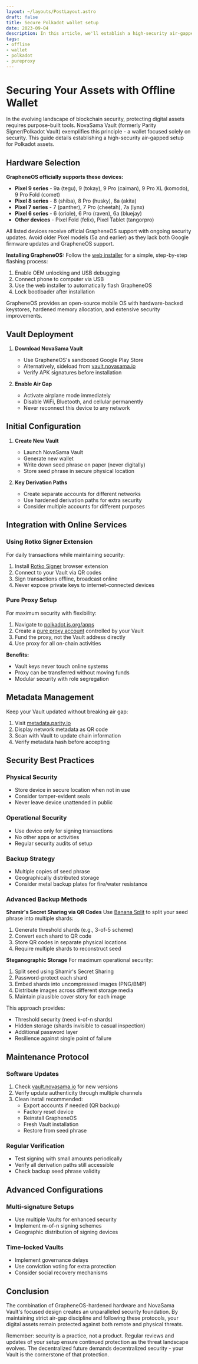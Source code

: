 ```yaml
---
layout: ~/layouts/PostLayout.astro
draft: false
title: Secure Polkadot wallet setup
date: 2023-09-04
description: In this article, we'll establish a high-security air-gapped Polkadot wallet on devices running GrapheneOS.
tags:
- offline
- wallet
- polkadot
- pureproxy
---
```


# Securing Your Assets with Offline Wallet

In the evolving landscape of blockchain security, protecting digital assets requires purpose-built
tools. NovaSama Vault (formerly Parity Signer/Polkadot Vault) exemplifies this principle - a wallet
focused solely on security. This guide details establishing a high-security air-gapped setup for
Polkadot assets.

## Hardware Selection

**GrapheneOS officially supports these devices:**
- **Pixel 9 series** - 9a (tegu), 9 (tokay), 9 Pro (caiman), 9 Pro XL (komodo), 9 Pro Fold (comet)
- **Pixel 8 series** - 8 (shiba), 8 Pro (husky), 8a (akita)
- **Pixel 7 series** - 7 (panther), 7 Pro (cheetah), 7a (lynx)
- **Pixel 6 series** - 6 (oriole), 6 Pro (raven), 6a (bluejay)
- **Other devices** - Pixel Fold (felix), Pixel Tablet (tangorpro)

All listed devices receive official GrapheneOS support with ongoing security updates. Avoid older
Pixel models (5a and earlier) as they lack both Google firmware updates and GrapheneOS support. 

**Installing GrapheneOS:** Follow the [web installer](https://grapheneos.org/install/web) for a
simple, step-by-step flashing process:
1. Enable OEM unlocking and USB debugging
2. Connect phone to computer via USB
3. Use the web installer to automatically flash GrapheneOS
4. Lock bootloader after installation

GrapheneOS provides an open-source mobile OS with hardware-backed keystores, hardened memory
allocation, and extensive security improvements.

## Vault Deployment

1. **Download NovaSama Vault**
   - Use GrapheneOS's sandboxed Google Play Store
   - Alternatively, sideload from [vault.novasama.io](https://vault.novasama.io/)
   - Verify APK signatures before installation

2. **Enable Air Gap**
   - Activate airplane mode immediately
   - Disable WiFi, Bluetooth, and cellular permanently
   - Never reconnect this device to any network

## Initial Configuration

1. **Create New Vault**
   - Launch NovaSama Vault
   - Generate new wallet
   - Write down seed phrase on paper (never digitally)
   - Store seed phrase in secure physical location

2. **Key Derivation Paths**
   - Create separate accounts for different networks
   - Use hardened derivation paths for extra security
   - Consider multiple accounts for different purposes

## Integration with Online Services

### Using Rotko Signer Extension

For daily transactions while maintaining security:

1. Install [Rotko Signer](https://github.com/paritytech/rotkosigner) browser extension
2. Connect to your Vault via QR codes
3. Sign transactions offline, broadcast online
4. Never expose private keys to internet-connected devices

### Pure Proxy Setup

For maximum security with flexibility:

1. Navigate to [polkadot.js.org/apps](https://polkadot.js.org/apps)
2. Create a [pure proxy account](https://wiki.polkadot.network/docs/learn-proxies) controlled by
your Vault
3. Fund the proxy, not the Vault address directly
4. Use proxy for all on-chain activities

**Benefits:**
- Vault keys never touch online systems
- Proxy can be transferred without moving funds
- Modular security with role segregation

## Metadata Management

Keep your Vault updated without breaking air gap:

1. Visit [metadata.parity.io](https://metadata.parity.io/)
2. Display network metadata as QR code
3. Scan with Vault to update chain information
4. Verify metadata hash before accepting

## Security Best Practices

### Physical Security
- Store device in secure location when not in use
- Consider tamper-evident seals
- Never leave device unattended in public

### Operational Security
- Use device only for signing transactions
- No other apps or activities
- Regular security audits of setup

### Backup Strategy
- Multiple copies of seed phrase
- Geographically distributed storage
- Consider metal backup plates for fire/water resistance

### Advanced Backup Methods

**Shamir's Secret Sharing via QR Codes** Use [Banana Split](https://bs.parity.io/) to split your
seed phrase into multiple shards:
1. Generate threshold shards (e.g., 3-of-5 scheme)
2. Convert each shard to QR code
3. Store QR codes in separate physical locations
4. Require multiple shards to reconstruct seed

**Steganographic Storage** For maximum operational security:
1. Split seed using Shamir's Secret Sharing
2. Password-protect each shard
3. Embed shards into uncompressed images (PNG/BMP)
4. Distribute images across different storage media
5. Maintain plausible cover story for each image

This approach provides:
- Threshold security (need k-of-n shards)
- Hidden storage (shards invisible to casual inspection)
- Additional password layer
- Resilience against single point of failure

## Maintenance Protocol

### Software Updates
1. Check [vault.novasama.io](https://vault.novasama.io/) for new versions
2. Verify update authenticity through multiple channels
3. Clean install recommended:
   - Export accounts if needed (QR backup)
   - Factory reset device
   - Reinstall GrapheneOS
   - Fresh Vault installation
   - Restore from seed phrase

### Regular Verification
- Test signing with small amounts periodically
- Verify all derivation paths still accessible
- Check backup seed phrase validity

## Advanced Configurations

### Multi-signature Setups
- Use multiple Vaults for enhanced security
- Implement m-of-n signing schemes
- Geographic distribution of signing devices

### Time-locked Vaults
- Implement governance delays
- Use conviction voting for extra protection
- Consider social recovery mechanisms

## Conclusion

The combination of GrapheneOS-hardened hardware and NovaSama Vault's focused design creates an
unparalleled security foundation. By maintaining strict air-gap discipline and following these
protocols, your digital assets remain protected against both remote and physical threats.

Remember: security is a practice, not a product. Regular reviews and updates of your setup ensure
continued protection as the threat landscape evolves. The decentralized future demands decentralized
security - your Vault is the cornerstone of that protection.
